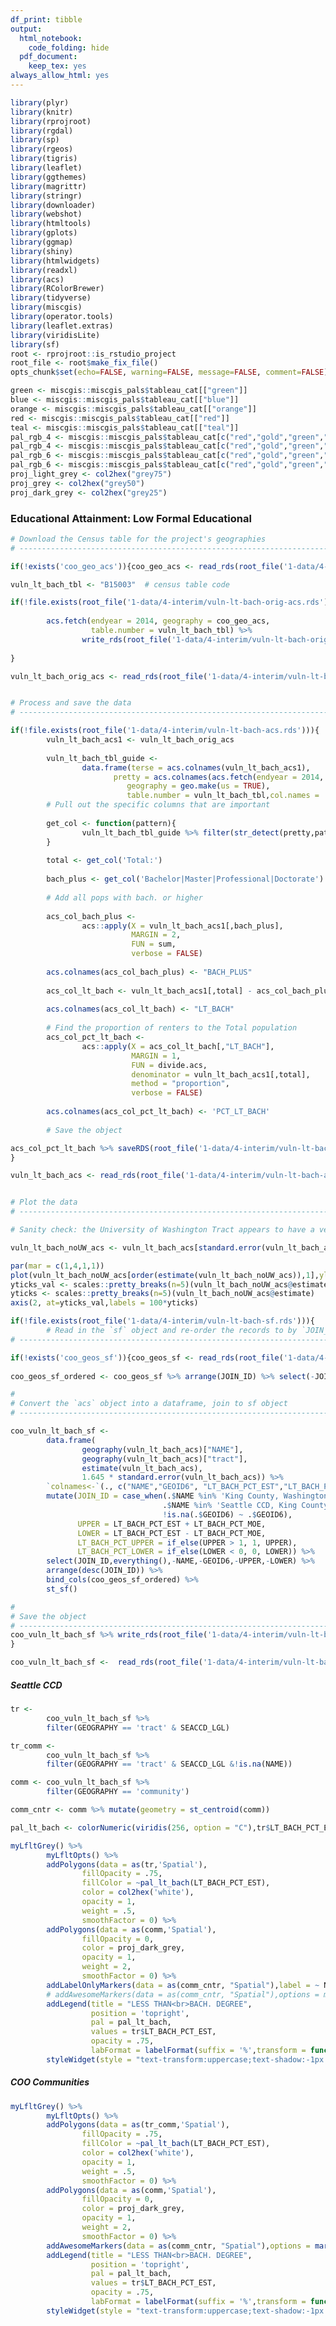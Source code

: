 ```yaml
---
df_print: tibble
output:
  html_notebook:
    code_folding: hide
  pdf_document:
    keep_tex: yes
always_allow_html: yes
---
```


```r
library(plyr)
library(knitr)
library(rprojroot)
library(rgdal)
library(sp)
library(rgeos)
library(tigris)
library(leaflet)
library(ggthemes)
library(magrittr)
library(stringr)
library(downloader)
library(webshot)
library(htmltools)
library(gplots)
library(ggmap)
library(shiny)
library(htmlwidgets)
library(readxl)
library(acs)
library(RColorBrewer)
library(tidyverse)
library(miscgis)
library(operator.tools)
library(leaflet.extras)
library(viridisLite)
library(sf)
root <- rprojroot::is_rstudio_project
root_file <- root$make_fix_file()
opts_chunk$set(echo=FALSE, warning=FALSE, message=FALSE, comment=FALSE)
```

```r
green <- miscgis::miscgis_pals$tableau_cat[["green"]]
blue <- miscgis::miscgis_pals$tableau_cat[["blue"]]
orange <- miscgis::miscgis_pals$tableau_cat[["orange"]]
red <- miscgis::miscgis_pals$tableau_cat[["red"]]
teal <- miscgis::miscgis_pals$tableau_cat[["teal"]]
pal_rgb_4 <- miscgis::miscgis_pals$tableau_cat[c("red","gold","green","blue")] %>% unlist %>% palette()
pal_rgb_4 <- miscgis::miscgis_pals$tableau_cat[c("red","gold","green","blue")] %>% unlist %>% palette()
pal_rgb_6 <- miscgis::miscgis_pals$tableau_cat[c("red","gold","green","blue","orange","purple")] %>% unlist %>% palette()
pal_rgb_6 <- miscgis::miscgis_pals$tableau_cat[c("red","gold","green","blue","orange","purple")] %>% unlist %>% palette()
proj_light_grey <- col2hex("grey75")
proj_grey <- col2hex("grey50")
proj_dark_grey <- col2hex("grey25")
```

### Educational Attainment: Low Formal Educational {-}
```r

# Download the Census table for the project's geographies
# -----------------------------------------------------------------------------

if(!exists('coo_geo_acs')){coo_geo_acs <- read_rds(root_file('1-data/4-interim/coo-geo-acs.rds'))}

vuln_lt_bach_tbl <- "B15003"  # census table code

if(!file.exists(root_file('1-data/4-interim/vuln-lt-bach-orig-acs.rds'))){
        
        acs.fetch(endyear = 2014, geography = coo_geo_acs, 
                  table.number = vuln_lt_bach_tbl) %>%
                write_rds(root_file('1-data/4-interim/vuln-lt-bach-orig-acs.rds'))
        
}

vuln_lt_bach_orig_acs <- read_rds(root_file('1-data/4-interim/vuln-lt-bach-orig-acs.rds'))


# Process and save the data
# -----------------------------------------------------------------------------

if(!file.exists(root_file('1-data/4-interim/vuln-lt-bach-acs.rds'))){
        vuln_lt_bach_acs1 <- vuln_lt_bach_orig_acs
        
        vuln_lt_bach_tbl_guide <- 
                data.frame(terse = acs.colnames(vuln_lt_bach_acs1),
                       pretty = acs.colnames(acs.fetch(endyear = 2014, 
                          geography = geo.make(us = TRUE), 
                          table.number = vuln_lt_bach_tbl,col.names = 'pretty')))
        # Pull out the specific columns that are important
        
        get_col <- function(pattern){
                vuln_lt_bach_tbl_guide %>% filter(str_detect(pretty,pattern)) %>% select(terse) %>% unlist(use.names = FALSE) %>% as.character()
        }
        
        total <- get_col('Total:')
        
        bach_plus <- get_col('Bachelor|Master|Professional|Doctorate')
        
        # Add all pops with bach. or higher
        
        acs_col_bach_plus <- 
                acs::apply(X = vuln_lt_bach_acs1[,bach_plus],
                           MARGIN = 2,
                           FUN = sum,
                           verbose = FALSE)
        
        acs.colnames(acs_col_bach_plus) <- "BACH_PLUS"
        
        acs_col_lt_bach <- vuln_lt_bach_acs1[,total] - acs_col_bach_plus[,"BACH_PLUS"]
        
        acs.colnames(acs_col_lt_bach) <- "LT_BACH"
       
        # Find the proportion of renters to the Total population
        acs_col_pct_lt_bach <-  
                acs::apply(X = acs_col_lt_bach[,"LT_BACH"],
                           MARGIN = 1,
                           FUN = divide.acs,
                           denominator = vuln_lt_bach_acs1[,total],
                           method = "proportion",
                           verbose = FALSE)
        
        acs.colnames(acs_col_pct_lt_bach) <- 'PCT_LT_BACH'
        
        # Save the object

acs_col_pct_lt_bach %>% saveRDS(root_file('1-data/4-interim/vuln-lt-bach-acs.rds'))
}

vuln_lt_bach_acs <- read_rds(root_file('1-data/4-interim/vuln-lt-bach-acs.rds'))


# Plot the data
# -----------------------------------------------------------------------------

# Sanity check: the University of Washington Tract appears to have a very high margin of error (likely due to the small sample size), so it should be removed

vuln_lt_bach_noUW_acs <- vuln_lt_bach_acs[standard.error(vuln_lt_bach_acs)<.15,]

par(mar = c(1,4,1,1))
plot(vuln_lt_bach_noUW_acs[order(estimate(vuln_lt_bach_noUW_acs)),1],ylab = 'Adults With Less Than a Bachelor Degree (%)',yaxt = 'n',xaxt = 'n',bty = 'n')
yticks_val <- scales::pretty_breaks(n=5)(vuln_lt_bach_noUW_acs@estimate)
yticks <- scales::pretty_breaks(n=5)(vuln_lt_bach_noUW_acs@estimate)
axis(2, at=yticks_val,labels = 100*yticks)

```

```r

if(!file.exists(root_file('1-data/4-interim/vuln-lt-bach-sf.rds'))){
        # Read in the `sf` object and re-order the records to by `JOIN_ID` 
# -----------------------------------------------------------------------------

if(!exists('coo_geos_sf')){coo_geos_sf <- read_rds(root_file('1-data/4-interim/coo-geos-sf.rds'))}        
        
coo_geos_sf_ordered <- coo_geos_sf %>% arrange(JOIN_ID) %>% select(-JOIN_ID)

#
# Convert the `acs` object into a dataframe, join to sf object
# -----------------------------------------------------------------------------

coo_vuln_lt_bach_sf <- 
        data.frame(
                geography(vuln_lt_bach_acs)["NAME"],
                geography(vuln_lt_bach_acs)["tract"],
                estimate(vuln_lt_bach_acs), 
                1.645 * standard.error(vuln_lt_bach_acs)) %>% 
        `colnames<-`(., c("NAME","GEOID6", "LT_BACH_PCT_EST","LT_BACH_PCT_MOE")) %>% 
        mutate(JOIN_ID = case_when(.$NAME %in% 'King County, Washington' ~ 'KC',
                                  .$NAME %in% 'Seattle CCD, King County, Washington' ~ 'SEACCD',
                                  !is.na(.$GEOID6) ~ .$GEOID6),
               UPPER = LT_BACH_PCT_EST + LT_BACH_PCT_MOE, 
               LOWER = LT_BACH_PCT_EST - LT_BACH_PCT_MOE, 
               LT_BACH_PCT_UPPER = if_else(UPPER > 1, 1, UPPER), 
               LT_BACH_PCT_LOWER = if_else(LOWER < 0, 0, LOWER)) %>% 
        select(JOIN_ID,everything(),-NAME,-GEOID6,-UPPER,-LOWER) %>% 
        arrange(desc(JOIN_ID)) %>%
        bind_cols(coo_geos_sf_ordered) %>% 
        st_sf()

#
# Save the object
# -----------------------------------------------------------------------------
coo_vuln_lt_bach_sf %>% write_rds(root_file('1-data/4-interim/vuln-lt-bach-sf.rds'))
}

coo_vuln_lt_bach_sf <-  read_rds(root_file('1-data/4-interim/vuln-lt-bach-sf.rds'))


```

##### Seattle CCD {-}
```r

tr <- 
        coo_vuln_lt_bach_sf %>% 
        filter(GEOGRAPHY == 'tract' & SEACCD_LGL)

tr_comm <- 
        coo_vuln_lt_bach_sf %>% 
        filter(GEOGRAPHY == 'tract' & SEACCD_LGL &!is.na(NAME))

comm <- coo_vuln_lt_bach_sf %>% 
        filter(GEOGRAPHY == 'community')

comm_cntr <- comm %>% mutate(geometry = st_centroid(comm))

pal_lt_bach <- colorNumeric(viridis(256, option = "C"),tr$LT_BACH_PCT_EST)

myLfltGrey() %>% 
        myLfltOpts() %>% 
        addPolygons(data = as(tr,'Spatial'),
                fillOpacity = .75,
                fillColor = ~pal_lt_bach(LT_BACH_PCT_EST),
                color = col2hex('white'),
                opacity = 1,
                weight = .5,
                smoothFactor = 0) %>%
        addPolygons(data = as(comm,'Spatial'),
                fillOpacity = 0,
                color = proj_dark_grey,
                opacity = 1,
                weight = 2,
                smoothFactor = 0) %>%
        addLabelOnlyMarkers(data = as(comm_cntr, "Spatial"),label = ~ NAME_FULL, labelOptions = labelOptions(noHide = TRUE,direction = 'left',textOnly = TRUE)) %>%  
        # addAwesomeMarkers(data = as(comm_cntr, "Spatial"),options = markerOptions(opacity = 0),label = ~ NAME_FULL, labelOptions = labelOptions(noHide = TRUE,direction = 'left', textOnly = TRUE)) %>% 
        addLegend(title = "LESS THAN<br>BACH. DEGREE",
                  position = 'topright',
                  pal = pal_lt_bach, 
                  values = tr$LT_BACH_PCT_EST,
                  opacity = .75,
                  labFormat = labelFormat(suffix = '%',transform = function(x) 100 * x)) %>% 
        styleWidget(style = "text-transform:uppercase;text-shadow:-1px 0 #FFFFFF,0 1px #FFFFFF,1px 0 #FFFFFF,0 -1px #FFFFFF")

```

##### COO Communities {-}
```r
myLfltGrey() %>% 
        myLfltOpts() %>% 
        addPolygons(data = as(tr_comm,'Spatial'),
                fillOpacity = .75,
                fillColor = ~pal_lt_bach(LT_BACH_PCT_EST),
                color = col2hex('white'),
                opacity = 1,
                weight = .5,
                smoothFactor = 0) %>%
        addPolygons(data = as(comm,'Spatial'),
                fillOpacity = 0,
                color = proj_dark_grey,
                opacity = 1,
                weight = 2,
                smoothFactor = 0) %>%
        addAwesomeMarkers(data = as(comm_cntr, "Spatial"),options = markerOptions(opacity = 0),label = ~ NAME_FULL, labelOptions = labelOptions(noHide = TRUE,direction = 'left', textOnly = TRUE)) %>% 
        addLegend(title = "LESS THAN<br>BACH. DEGREE",
                  position = 'topright',
                  pal = pal_lt_bach, 
                  values = tr$LT_BACH_PCT_EST,
                  opacity = .75,
                  labFormat = labelFormat(suffix = '%',transform = function(x) 100 * x)) %>% 
        styleWidget(style = "text-transform:uppercase;text-shadow:-1px 0 #FFFFFF,0 1px #FFFFFF,1px 0 #FFFFFF,0 -1px #FFFFFF")

```
